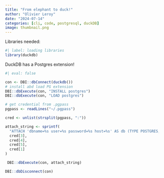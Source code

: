 ```yaml
---
title: "From elephant to duck!"
author: "Olivier Leroy"
date: "2024-07-14"
categories: [cli, code, postgresql, duckDB]
image: thumbnail.png
---
```


Libraries needed: 

```r
#| label: loading libraries 
library(duckdb)
```


DuckDB has a Postgres extension! 


```r
#| eval: false

con <- DBI::dbConnect(duckdb())
# install abd load PG extension
DBI::dbExecute(con, "INSTALL postgres")
DBI::dbExecute(con, "LOAD postgres")

# get credential from .pgpass
pgpass <- readLines("~/.pgpass")

cred <- unlist(strsplit(pgpass, ":"))

attach_string <- sprintf(
  "ATTACH 'dbname=%s user=%s password=%s host=%s' AS db (TYPE POSTGRES, READ_ONLY)",
  cred[3],
  cred[4],
  cred[5],
  cred[1]
)

 DBI::dbExecute(con, attach_string)

DBI::dbDisconnect(con)
```
